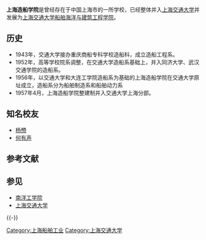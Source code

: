 '''上海造船学院'''是曾经存在于中国上海市的一所学校，已经整体并入[[上海交通大学|上海交通大学]]并发展为[[上海交通大学船舶海洋与建筑工程学院|上海交通大学船舶海洋与建筑工程学院]]。

==历史==
*1943年，交通大学接办重庆商船专科学校造船科，成立造船工程系。
*1952年，高等学校院系调整，在交通大学造船系基础上，并入同济大学、武汉交通学院的造船系。
*1956年，以交通大学和大连工学院造船系为基础的上海造船学院在交通大学原址成立，造船系分为船舶制造系和船舶动力系
*1957年4月，上海造船学院整建制并入交通大学上海分部。

== 知名校友 ==
* [[杨槱|杨槱]]
* [[何有声|何有声]]

== 参考文献 ==
{{Reflist}}

== 参见 ==
* [[南洋工学院|南洋工学院]]
* [[上海交通大学|上海交通大学]]

{{-}}
{{上海交通大学}}

[[Category:上海船舶工业|Category:上海船舶工业]]
[[Category:上海交通大学|Category:上海交通大学]]